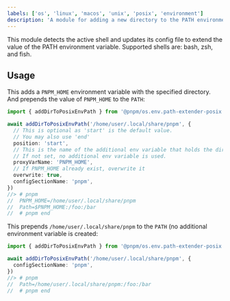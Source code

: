 ```yaml
---
labels: ['os', 'linux', 'macos', 'unix', 'posix', 'environment']
description: 'A module for adding a new directory to the PATH environment variable on Linux and macOS'
---
```


This module detects the active shell and updates its config file to extend the value of the PATH environment variable. Supported shells are: bash, zsh, and fish.

## Usage

This adds a `PNPM_HOME` environment variable with the specified directory. And prepends the value of `PNPM_HOME` to the `PATH`:

```ts
import { addDirToPosixEnvPath } from '@pnpm/os.env.path-extender-posix'

await addDirToPosixEnvPath('/home/user/.local/share/pnpm', {
  // This is optional as 'start' is the default value.
  // You may also use 'end'
  position: 'start',
  // This is the name of the additional env variable that holds the directory.
  // If not set, no additional env variable is used.
  proxyVarName: 'PNPM_HOME',
  // If PNPM_HOME already exist, overwrite it
  overwrite: true,
  configSectionName: 'pnpm',
})
//> # pnpm
//  PNPM_HOME=/home/user/.local/share/pnpm
//  Path=$PNPM_HOME:/foo:/bar
//  # pnpm end
```

This prepends `/home/user/.local/share/pnpm` to the `PATH` (no additional environment variable is created:

```ts
import { addDirToPosixEnvPath } from '@pnpm/os.env.path-extender-posix'

await addDirToPosixEnvPath('/home/user/.local/share/pnpm', {
  configSectionName: 'pnpm',
})
//> # pnpm
//  Path=/home/user/.local/share/pnpm:/foo:/bar
//  # pnpm end
```
